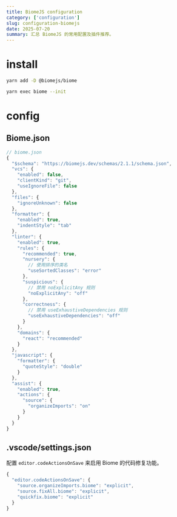 ```yaml
---
title: BiomeJS configuration
category: ['configuration']
slug: configuration-biomejs
date: 2025-07-20
summary: 汇总 BiomeJS 的常用配置及插件推荐。
---
```


# install

```bash
yarn add -D @biomejs/biome

yarn exec biome --init
```

# config

## Biome.json

```js
// biome.json
{
  "$schema": "https://biomejs.dev/schemas/2.1.1/schema.json",
  "vcs": {
    "enabled": false,
    "clientKind": "git",
    "useIgnoreFile": false
  },
  "files": {
    "ignoreUnknown": false
  },
  "formatter": {
    "enabled": true,
    "indentStyle": "tab"
  },
  "linter": {
    "enabled": true,
    "rules": {
      "recommended": true,
      "nursery": {
        // 使用排序的类名
        "useSortedClasses": "error"
      },
      "suspicious": {
        // 禁用 noExplicitAny 规则
        "noExplicitAny": "off"
      },
      "correctness": {
        // 禁用 useExhaustiveDependencies 规则
        "useExhaustiveDependencies": "off"
      }
    },
    "domains": {
      "react": "recommended"
    }
  },
  "javascript": {
    "formatter": {
      "quoteStyle": "double"
    }
  },
  "assist": {
    "enabled": true,
    "actions": {
      "source": {
        "organizeImports": "on"
      }
    }
  }
}
```

## .vscode/settings.json

配置 `editor.codeActionsOnSave` 来启用 Biome 的代码修复功能。

```js
{
  "editor.codeActionsOnSave": {
    "source.organizeImports.biome": "explicit",
    "source.fixAll.biome": "explicit",
    "quickfix.biome": "explicit"
  }
}
```